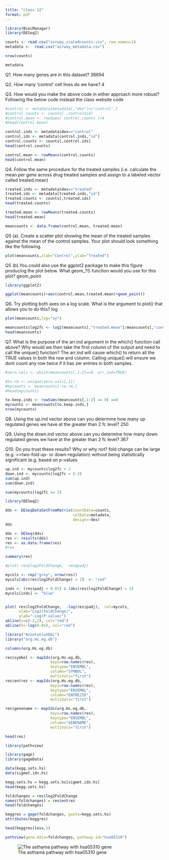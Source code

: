 ```yaml
---
title: "class 12"
format: pdf
---
```


```r
library(BiocManager)
library(DESeq2)
```

```r
counts <- read.csv("airway_scaledcounts.csv", row.names=1)
metadata <-  read.csv("airway_metadata.csv")
```

```r
nrow(counts)
```
```r
metadata
```
Q1. How many genes are in this dataset? 38694

Q2. How many ‘control’ cell lines do we have? 4

Q3. How would you make the above code in either approach more robust? Following the below code instead the class website code

```r
#control <- metadata[metadata[,"dex"]=="control",]
#control.counts <- counts[ ,control$id]
#control.mean <- rowSums( control.counts )/4 
#head(control.mean)
```


```r
control.inds <- metadata$dex=="control"
control.ids <- metadata[control.inds,"id"]
control.counts <- counts[,control.ids]
head(control.counts)
```

```r
control.mean <- rowMeans(control.counts)
head(control.mean)
```

Q4. Follow the same procedure for the treated samples (i.e. calculate the mean per gene across drug treated samples and assign to a labeled vector called treated.mean)

```r
treated.inds <- metadata$dex=="treated"
treated.ids <- metadata[treated.inds,"id"]
treated.counts <- counts[,treated.ids]
head(treated.counts)
```


```r
treated.mean <- rowMeans(treated.counts)
head(treated.mean)
```

```r
meancounts <- data.frame(control.mean, treated.mean)
```

Q5 (a). Create a scatter plot showing the mean of the treated samples against the mean of the control samples. Your plot should look something like the following.

```r
plot(meancounts,xlab="Control",ylab="Treated")
```

Q5 (b).You could also use the ggplot2 package to make this figure producing the plot below. What geom_?() function would you use for this plot? 
geom_point

```r
library(ggplot2)
```

```r
ggplot(meancounts)+aes(control.mean,treated.mean)+geom_point()
```

Q6. Try plotting both axes on a log scale. What is the argument to plot() that allows you to do this? log

```r
plot(meancounts,log="xy")
```
```r
meancounts$log2fc <- log2(meancounts[,"treated.mean"]/meancounts[,"control.mean"])
head(meancounts)
```

Q7. What is the purpose of the arr.ind argument in the which() function call above? Why would we then take the first column of the output and need to call the unique() function? 
The arr.ind will cause which() to return all the TRUE values in both the row and column. Calling unique() will ensure we dont count any row twice if it has zer entries in both samples.

```r
#zero.vals <- which(meancounts[,1:2]==0, arr.ind=TRUE)

#to.rm <- unique(zero.vals[,1])
#mycounts <- meancounts[-to.rm,]
#head(mycounts)
```


```r
to.keep.inds <- rowSums(meancounts[,1:2] == 0) ==0
mycounts <- meancounts[to.keep.inds,]
nrow(mycounts)
```

Q8. Using the up.ind vector above can you determine how many up regulated genes we have at the greater than 2 fc level? 250

Q9. Using the down.ind vector above can you determine how many down regulated genes we have at the greater than 2 fc level? 367

Q10. Do you trust these results? Why or why not? fold change can be large (e.g. >>two-fold up- or down-regulation) without being statistically significant (e.g. based on p-values

```r
up.ind <- mycounts$log2fc > 2
down.ind <- mycounts$log2fc < (-2)
sum(up.ind)
sum(down.ind)
```


```r
sum(mycounts$log2fc >= 2)
```

```r
library(DESeq2)
```

```r
dds <- DESeqDataSetFromMatrix(countData=counts, 
                              colData=metadata, 
                              design=~dex)
dds
```


```r
dds <- DESeq(dds)
res <- results(dds)
res <- as.data.frame(res)
#res
```
```r
summary(res)
```

```r
#plot( res$log2FoldChange,  res$padj)
```


```r
mycols <- rep("grey", nrow(res))
mycols[abs(res$log2FoldChange) > 2]  <- "red" 

inds <- (res$padj < 0.01) & (abs(res$log2FoldChange) > 2)
mycols[inds] <- "blue"


plot( res$log2FoldChange,  -log(res$padj),  col=mycols,
      xlab="Log2(FoldChange)",
      ylab="-Log(P-value)")
abline(v=c(-2,2), col="red")
abline(h=-log(0.05), col="red")
```

```r
library("AnnotationDbi")
library("org.Hs.eg.db")
```

```r
columns(org.Hs.eg.db)
```


```r
res$symbol <- mapIds(org.Hs.eg.db,
                    keys=row.names(res), 
                    keytype="ENSEMBL",
                    column="SYMBOL",
                    multiVals="first")
res$entrez <- mapIds(org.Hs.eg.db,
                    keys=row.names(res),
                    keytype="ENSEMBL",
                    column="ENTREZID",
                    multiVals="first")
```


```r
res$genename <- mapIds(org.Hs.eg.db,
                    keys=row.names(res),
                    keytype="ENSEMBL",
                    column="GENENAME",
                    multiVals="first")

head(res)
```

```r
library(pathview)
```

```r
library(gage)
library(gageData)

data(kegg.sets.hs)
data(sigmet.idx.hs)
```

```r
kegg.sets.hs = kegg.sets.hs[sigmet.idx.hs]
head(kegg.sets.hs)
```

```r
foldchanges = res$log2FoldChange
names(foldchanges) = res$entrez
head(foldchanges)
```

```r
keggres = gage(foldchanges, gsets=kegg.sets.hs)
attributes(keggres)
```

```r
head(keggres$less,5)
```

```r
pathview(gene.data=foldchanges, pathway.id="hsa05310")
```

![The asthama pathway with hsa05310 gene](hsa05310.pathview.png)

